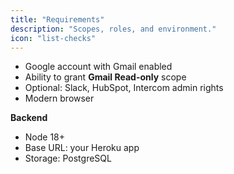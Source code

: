 ```yaml
---
title: "Requirements"
description: "Scopes, roles, and environment."
icon: "list-checks"
---
```

- Google account with Gmail enabled
- Ability to grant **Gmail Read-only** scope
- Optional: Slack, HubSpot, Intercom admin rights
- Modern browser

**Backend**
- Node 18+
- Base URL: your Heroku app
- Storage: PostgreSQL
